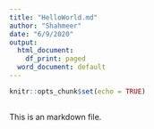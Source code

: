 ---
title: "HelloWorld.md"
author: "Shahmeer"
date: "6/9/2020"
output:
  html_document:
    df_print: paged
  word_document: default
---

```{r setup, include=FALSE}
knitr::opts_chunk$set(echo = TRUE)
```

## 

This is an markdown file.



